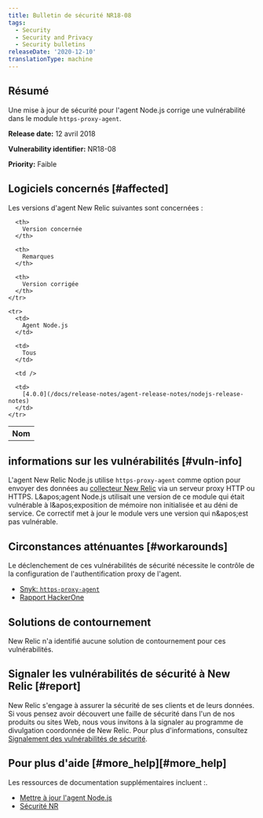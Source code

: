 ```yaml
---
title: Bulletin de sécurité NR18-08
tags:
  - Security
  - Security and Privacy
  - Security bulletins
releaseDate: '2020-12-10'
translationType: machine
---
```


## Résumé

Une mise à jour de sécurité pour l&apos;agent Node.js corrige une vulnérabilité dans le module `https-proxy-agent`.

<DNT>**Release date:**</DNT> 12 avril 2018

<DNT>**Vulnerability identifier:**</DNT> NR18-08

<DNT>**Priority:**</DNT> Faible

## Logiciels concernés [#affected]

Les versions d&apos;agent New Relic suivantes sont concernées :

<table>
  <tbody>
    <tr>
      <th>
        Nom
      </th>

      <th>
        Version concernée
      </th>

      <th>
        Remarques
      </th>

      <th>
        Version corrigée
      </th>
    </tr>

    <tr>
      <td>
        Agent Node.js
      </td>

      <td>
        Tous
      </td>

      <td />

      <td>
        [4.0.0](/docs/release-notes/agent-release-notes/nodejs-release-notes)
      </td>
    </tr>
  </tbody>
</table>

## informations sur les vulnérabilités [#vuln-info]

L&apos;agent New Relic Node.js utilise `https-proxy-agent` comme option pour envoyer des données au [collecteur New Relic](/docs/using-new-relic/welcome-new-relic/getting-started/glossary#collector) via un serveur proxy HTTP ou HTTPS. L&amp;apos;agent Node.js utilisait une version de ce module qui était vulnérable à l&amp;apos;exposition de mémoire non initialisée et au déni de service. Ce correctif met à jour le module vers une version qui n&amp;apos;est pas vulnérable.

## Circonstances atténuantes [#workarounds]

Le déclenchement de ces vulnérabilités de sécurité nécessite le contrôle de la configuration de l&apos;authentification proxy de l&apos;agent.

* [Snyk: `https-proxy-agent`](https://snyk.io/vuln/npm:https-proxy-agent:20180402)
* [Rapport HackerOne](https://hackerone.com/reports/319532)

## Solutions de contournement

New Relic n&apos;a identifié aucune solution de contournement pour ces vulnérabilités.

## Signaler les vulnérabilités de sécurité à New Relic [#report]

New Relic s&apos;engage à assurer la sécurité de ses clients et de leurs données. Si vous pensez avoir découvert une faille de sécurité dans l&apos;un de nos produits ou sites Web, nous vous invitons à la signaler au programme de divulgation coordonnée de New Relic. Pour plus d&apos;informations, consultez [Signalement des vulnérabilités de sécurité](/docs/security/new-relic-security/data-privacy/reporting-security-vulnerabilities).

## Pour plus d&apos;aide [#more\_help][#more_help]

Les ressources de documentation supplémentaires incluent :.

* [Mettre à jour l&apos;agent Node.js](/docs/agents/nodejs-agent/installation-configuration/upgrade-nodejs-agent)
* [Sécurité NR](https://newrelic.com/security)